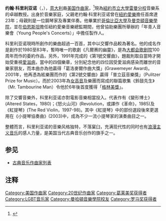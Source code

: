 {{noteTA
|G1=Show
|G2=Music
|T=zh-cn:约翰·科里利亚诺; zh-hk:約翰·柯利吉亞諾; zh-tw:約翰·科里利亞諾;
|1=zh-cn:科里利亚诺; zh-hk:柯利吉亞諾; zh-tw:科里利亞諾;
}}

{{Infobox classical
| 中文名 = 科里利亚诺 
| 画像 = 
| 附注 =      
| 原文名 = John Corigliano
| 国别 = 美国    
| 出生日期 = 1938年2月16日
| 出生地 = 纽约
| 逝世日期 = 
| 逝世地 = 
| 所属时期 = 20世纪
| 所属乐派 =  
| 擅长作品类型 = 管弦乐，电影配乐
| 代表作 = 兩首交響曲，歌劇《凡尔赛的幽灵》，电影配乐《红提琴》、最少五首協奏曲等
| 师从 = 
| 学生 = 貝茲（Mason Bates，為第二屆Youtube交響樂團創作委約作品）
| 官方網站 = http://www.johncorigliano.com/
}}

'''约翰·科里利亚诺'''（{{lang-en|'''John Corigliano'''}}，{{bd|1938年|2月16日||}}），[[意大利|意大利]]裔[[美国|美国]][[作曲家|作曲家]]，<ref>{{Cite web |url=http://www.schirmer.com/default.aspx?TabId=2419&State_2872=2&ComposerId_2872=290 |title=存档副本 |access-date=2010-07-03 |archive-date=2008-10-04 |archive-url=https://web.archive.org/web/20081004060748/http://www.schirmer.com/Default.aspx?TabId=2419&State_2872=2&composerId_2872=290 |dead-url=no }}</ref>現為[[紐約市立大學|紐約市立大學]][[雷曼分校|雷曼分校]]音樂系的卓越教授。出身於音樂家庭，父親老约翰·科里利亚诺曾在[[紐約愛樂|紐約愛樂]]擔任首席達23年；母親則是一位鋼琴家及專業伴奏。他畢業於[[哥倫比亞大學|哥倫比亞大學]]及[[曼克頓音樂學院|曼克頓音樂學院]]，並在[[伯恩斯坦|伯恩斯坦]]擔任紐約愛樂音樂總監期間，他曾協助樂團所舉辦的「年青人音樂會（Young People's Concerts）」中擔任製作人。

科里利亚诺現時所創作的樂曲超過一百首，其中以交響作品較為著名。他的成名作是創作於1980至83年，暫時唯一的歌劇《凡爾赛的幽靈》，是為[[大都会歌剧院|大都会歌剧院]]100周年而作的委約作品，另外，1991年完成的《第1號交響曲》，題裁則取自當時才開始受重視[[愛滋病|愛滋病]]，當中的四個樂章，分別紀念他的四位因受愛滋病感染而離世的音樂家朋友，而本曲亦為他贏得「葛洛麥爾作曲大獎」(Grawemeyer Award)。2001年，他再憑為絃樂團而作的《第2號交響曲》贏得「普立茲音樂獎」（Pulitzer Prize for Music）。而於2003年為[[女高音|女高音]]及樂團而寫成的聯篇歌集《鈴鼓先生》（Mr. Tambourine Man）令他於6年後首度獲得「[[格林美獎|格林美獎]]」。

除了交響音樂外，科里利亚诺亦對電影音樂相當投入。代表作有《變形博士》(Altered States，1980)；《怒火山河》(Revolution，或譯作《革命》，1985)及《紅提琴》(The Red Violin，1997-98)。其中《紅提琴》中的部份選段後來更選用在《小提琴協奏曲》(2003)中，成為不少一流小提琴家的演奏曲目之一。

整體而言，科里利亚诺的音樂风格独特，不落窠臼，充满现代性的同时也有[[浪漫主义音乐|浪漫主义音乐]]的感人力量，是美国当代古典音乐创作的旗手之一。

==参见==
* [[古典音乐作曲家列表|古典音乐作曲家列表]]

==注释==
{{reflist}}

{{奧斯卡最佳原創音樂獎}}
{{Authority control}}

{{DEFAULTSORT:Corigliano, John}}
[[Category:美国作曲家|Category:美国作曲家]]
[[Category:20世纪作曲家|Category:20世纪作曲家]]
[[Category:葛莱美奖获得者|Category:葛莱美奖获得者]]
[[Category:LGBT音乐家|Category:LGBT音乐家]]
[[Category:曼哈頓音樂學院校友|Category:曼哈頓音樂學院校友]]
[[Category:罗马奖获得者|Category:罗马奖获得者]]